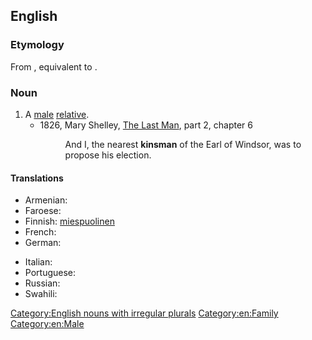 {{also|Kinsman}}
==English==

===Etymology===
From {{inh|en|enm|kynnesman}}, equivalent to {{affix|en|kin|-s-|-man}}.

===Noun===
{{en-noun|kinsmen}}

# A [[male]] [[relative]].
#* 1826, Mary Shelley, [[w|The Last Man]], part 2, chapter 6
#*: And I, the nearest '''kinsman''' of the Earl of Windsor, was to propose his election.

====Translations====
{{trans-top|male relative}}
* Armenian: {{t+|hy|ազգական}}
* Faroese: {{t|fo|ættarmaður|m}}
* Finnish: [[miespuolinen#Finnish|miespuolinen]] {{t+|fi|sukulainen}}
* French: {{t+|fr|parent|m}}
* German: {{t+|de|Verwandter|m}}
{{trans-mid}}
* Italian: {{t|it|parente|m}}
* Portuguese: {{t+|pt|parente|m}}
* Russian: {{t+|ru|ро́дственник|m}}
* Swahili: {{t+|sw|ndugu}}
{{trans-bottom}}

[[Category:English nouns with irregular plurals]]
[[Category:en:Family]]
[[Category:en:Male]]